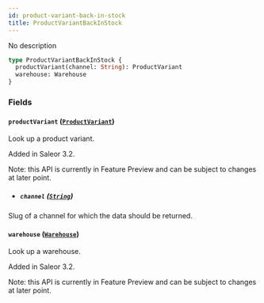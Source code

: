 ```yaml
---
id: product-variant-back-in-stock
title: ProductVariantBackInStock
---
```


No description

```graphql
type ProductVariantBackInStock {
  productVariant(channel: String): ProductVariant
  warehouse: Warehouse
}
```

### Fields

#### `productVariant` ([`ProductVariant`](../../../developer/api-reference/objects/product-variant))

Look up a product variant.

Added in Saleor 3.2.

Note: this API is currently in Feature Preview and can be subject to changes at later point.

- ##### `channel` ([`String`](../../../developer/api-reference/scalars/string))

Slug of a channel for which the data should be returned.

#### `warehouse` ([`Warehouse`](../../../developer/api-reference/objects/warehouse))

Look up a warehouse.

Added in Saleor 3.2.

Note: this API is currently in Feature Preview and can be subject to changes at later point.
